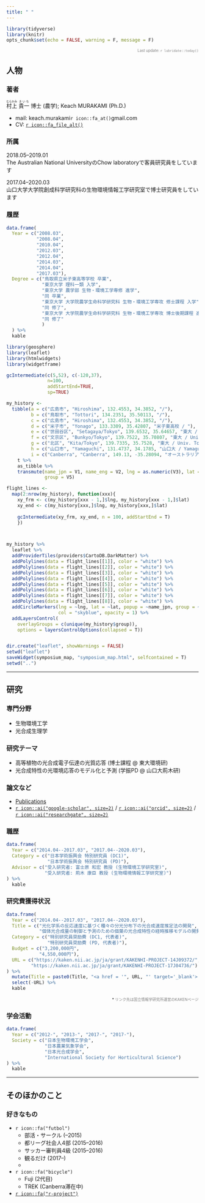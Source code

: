 ```yaml
---
title: " "
---
```


```r
library(tidyverse)
library(knitr)
opts_chunk$set(echo = FALSE, warning = F, message = F)
```

<div style="text-align: right; font-size: .7em">
<FONT color="grey">Last update: `r lubridate::today()`  </FONT>
</div>

## 人物

### 著者

<ruby>村上<rp>（</rp><rt>むらかみ</rt><rp>）</rp></ruby>  <ruby>貴一<rp>（</rp><rt>きいち</rt><rp>）</rp></ruby> 博士 (農学); Keach MURAKAMI (Ph.D.)

- mail: keach.murakami`r icon::fa_at()`gmail.com
- CV: [`r icon::fa_file_alt()`](https://www.dropbox.com/sh/iifrhaxt3rauv0m/AACqpUHhxcXPIaoColJHmKLaa?preview=CV.pdf)

### 所属

2018.05--2019.01  
The Australian National UniversityのChow laboratoryで客員研究員をしています

2017.04--2020.03  
山口大学大学院創成科学研究科の生物環境情報工学研究室で博士研究員をしています  

### 履歴

```r
data.frame(
  Year = c("2008.03",
           "2008.04",
           "2010.04",
           "2012.03",
           "2012.04",
           "2014.03",
           "2014.04",
           "2017.03"),
  Degree = c("鳥取県立米子東高等学校 卒業",
             "東京大学 理科一類 入学",
             "東京大学 農学部 生物・環境工学専修 進学",
             "同 卒業",
             "東京大学 大学院農学生命科学研究科 生物・環境工学専攻 修士課程 入学",
             "同 修了",
             "東京大学 大学院農学生命科学研究科 生物・環境工学専攻 博士後期課程 進学",
             "同 修了"
             )
  ) %>%
  kable
```

```r

library(geosphere)
library(leaflet)
library(htmlwidgets)
library(widgetframe)

gcIntermediate(c(5,52), c(-120,37),
               n=100, 
               addStartEnd=TRUE,
               sp=TRUE)

my_history <-
  tibble(a = c("広島市", "Hiroshima", 132.4553, 34.3852, "/"),
         b = c("鳥取市", "Tottori", 134.2351, 35.50113, "/"),
         c = c("広島市", "Hiroshima", 132.4553, 34.3852, "/"),
         d = c("米子市", "Yonago", 133.3309, 35.42807, "米子東高校 / "),
         e = c("世田谷区", "Setagaya/Tokyo", 139.6532, 35.64657, "東大 / Univ. Tokyo"),
         f = c("文京区", "Bunkyo/Tokyo", 139.7522, 35.70807, "東大 / Univ. Tokyo"),
         g = c("北区", "Kita/Tokyo", 139.7335, 35.7528, "東大 / Univ. Tokyo"),
         h = c("山口市", "Yamaguchi", 131.4737, 34.1785, "山口大 / Yamaguchi Univ"),
         i = c("Canberra", "Canberra", 149.13, -35.28094, "オーストラリア国立大/ ANU")) %>%
    t %>%
    as_tibble %>%
    transmute(name_jpn = V1, name_eng = V2, lng = as.numeric(V3), lat = as.numeric(V4),
              group = V5) 

flight_lines <-
  map(2:nrow(my_history), function(xxx){
    xy_frm <- c(my_history[xxx - 1,]$lng, my_history[xxx - 1,]$lat)
    xy_end <- c(my_history[xxx,]$lng, my_history[xxx,]$lat)
    
    gcIntermediate(xy_frm, xy_end, n = 100, addStartEnd = T)
    })



my_history %>%
  leaflet %>%
  addProviderTiles(providers$CartoDB.DarkMatter) %>%
  addPolylines(data = flight_lines[[1]], color = "white") %>%
  addPolylines(data = flight_lines[[2]], color = "white") %>%
  addPolylines(data = flight_lines[[3]], color = "white") %>%
  addPolylines(data = flight_lines[[4]], color = "white") %>%
  addPolylines(data = flight_lines[[5]], color = "white") %>%
  addPolylines(data = flight_lines[[6]], color = "white") %>%
  addPolylines(data = flight_lines[[7]], color = "white") %>%
  addPolylines(data = flight_lines[[8]], color = "white") %>%
  addCircleMarkers(lng = ~lng, lat = ~lat, popup = ~name_jpn, group = ~group,
                   col = "skyblue", opacity = 1) %>%
  addLayersControl(
    overlayGroups = c(unique(my_history$group)),
    options = layersControlOptions(collapsed = T))


dir.create("leaflet", showWarnings = FALSE)
setwd("leaflet")
saveWidget(symposium_map, "symposium_map.html", selfcontained = T)
setwd("..")
```

---

## 研究

### 専門分野  

- 生物環境工学  
- 光合成生理学  

### 研究テーマ  

- 高等植物の光合成電子伝達の光質応答 (博士課程 @ 東大環境研)
- 光合成特性の光環境応答のモデル化と予測 (学振PD @ 山口大荊木研)

### 論文など

- [Publications](https://keachmurakami.github.io/page/publication_list/)
- [`r icon::ai("google-scholar", size=2)`](https://scholar.google.co.jp/citations?user=IgtMr-oAAAAJ&hl=en) / [`r icon::ai("orcid", size=2)`](https://orcid.org/0000-0001-8150-9535) / [`r icon::ai("researchgate", size=2)`](https://www.researchgate.net/profile/Keach_Murakami) 

### 職歴

```r
data.frame(
  Year = c("2014.04--2017.03", "2017.04--2020.03"),
  Category = c("日本学術振興会 特別研究員 (DC1)",
               "日本学術振興会 特別研究員 (PD)"),
  Advisor = c("受入研究者: 富士原 和宏 教授 (生物環境工学研究室)",
              "受入研究者: 荊木 康臣 教授 (生物環境情報工学研究室)")
) %>%
  kable
```

### 研究費獲得状況

```r
data.frame(
  Year = c("2014.04--2017.03", "2017.04--2020.03"),
  Title = c("光化学系の反応速度に基づく種々の分光分布下の光合成速度推定法の開発",
            "個体光合成量の制御と予測のための個葉の光合成特性の経時推移モデルの開発"),
  Category = c("特別研究員奨励費 (DC1, 代表者)",
               "特別研究員奨励費 (PD, 代表者)"),
  Budget = c("3,200,000円", 
            "4,550,000円"),
  URL = c("https://kaken.nii.ac.jp/ja/grant/KAKENHI-PROJECT-14J09372/",
         "https://kaken.nii.ac.jp/ja/grant/KAKENHI-PROJECT-17J04736/")
) %>%
  mutate(Title = paste0(Title, "<a href = '", URL, "' target='_blank'> (link)</a>")) %>%
  select(-URL) %>%
  kable
```

<div style="text-align: right; font-size: .7em">
\* <FONT color="grey">リンク先は国立情報学研究所運営のKAKENページ</FONT>
</div>

### 学会活動

```r
data.frame(
  Year = c("2012-", "2013-", "2017-", "2017-"),
  Society = c("日本生物環境工学会",
              "日本農業気象学会",
              "日本光合成学会",
              "International Society for Horticultural Science")
) %>%
  kable
```

---

## そのほかのこと

### 好きなもの

- `r icon::fa("futbol")`  
    - 部活・サークル (--2015)
    - 都リーグ社会人4部 (2015--2016)  
    - サッカー審判員4級 (2015--2016)  
    - 観るだけ (2017--)
    - 
- `r icon::fa("bicycle")`  
    - Fuji (2代目)
    - TREK (Canberra滞在中)
-  [`r icon::fa("r-project")`](https://www.r-project.org/)
